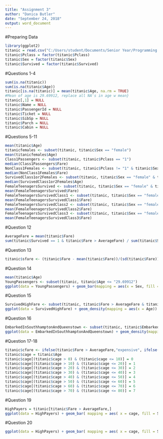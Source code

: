 ```yaml
---
title: "Assignment 3"
author: "Danica Butler"
date: "September 24, 2018"
output: word_document
---
```

#Preparing Data
```r
library(ggplot2)
titanic = read.csv("C:/Users/student/Documents/Senior Year/Programming with R/titanic.csv")
titanic$Pclass = factor(titanic$Pclass)
titanic$Sex = factor(titanic$Sex)
titanic$Survived = factor(titanic$Survived)
```
#Questions 1-4
```r
sum(is.na(titanic))
sum(is.na(titanic$Age))
titanic[is.na(titanic)] = mean(titanic$Age, na.rm = TRUE)
#Mean of age is 29.69912, replace all NA's in age w mean}
titanic[,1] = NULL
titanic$Name = NULL
titanic$PassengerId = NULL
titanic$Ticket = NULL
titanic$SibSp = NULL
titanic$Parch = NULL
titanic$Cabin = NULL
```
#Questions 5-11
```r
mean(titanic$Age)
titanicfemales <- subset(titanic, titanic$Sex == "female")
mean(titanicfemales$Age)
Class1Passengers <- subset(titanic, titanic$Pclass == "1")
median(Class1Passengers$Fare)
NonClass1Females <- subset(titanic, titanic$Pclass != "1" & titanic$Sex == "female")
median(NonClass1Females$Fare)
SurvivedClass1or2Females <- subset(titanic, titanic$Sex == "female" & titanic$Survived == "1" & titanic$Pclass != "3")
median(SurvivedClass1or2Females$Age)
FemaleTeenagersSurvived <- subset(titanic, titanic$Sex == "female" & titanic$Survived == "1" & titanic$Age >= "13" & titanic$Age <= "20")
mean(FemaleTeenagersSurvived$Fare)
FemaleTeenagersSurvivedClass1 <- subset(titanic, titanic$Sex == "female" & titanic$Survived == "1" & titanic$Age >= "13" & titanic$Age <= "20" & titanic$Pclass == "1")
mean(FemaleTeenagersSurvivedClass1$Fare)
FemaleTeenagersSurvivedClass2 <- subset(titanic, titanic$Sex == "female" & titanic$Survived == "1" & titanic$Age >= "13" & titanic$Age <= "20" & titanic$Pclass == "2")
mean(FemaleTeenagersSurvivedClass2$Fare)
FemaleTeenagersSurvivedClass3 <- subset(titanic, titanic$Sex == "female" & titanic$Survived == "1" & titanic$Age >= "13" & titanic$Age <= "20" & titanic$Pclass == "3")
mean(FemaleTeenagersSurvivedClass3$Fare)
```
#Question 12
```r
AverageFare = mean(titanic$Fare)
sum(titanic$Survived == 1 & titanic$Fare > AverageFare) / sum(titanic$Survived != 1 & titanic$Fare > AverageFare)
```
#Question 13
```r
titanic$sfare <- (titanic$Fare - mean(titanic$Fare))/(sd(titanic$Fare))
```

#Question 14
```r
mean(titanic$Age)
YoungPassengers <- subset(titanic, titanic$Age <= "29.69912")
ggplot(data = YoungPassengers) + geom_bar(mapping = aes(x = Sex, fill = Survived), position = "dodge")
```

#Question 15
```r
SurvivedHighFare <- subset(titanic, titanic$Fare > AverageFare & titanic$Survived == "1")
ggplot(data = SurvivedHighFare) + geom_density(mapping = aes(x = Age))
```

#Question 16
```r
EmbarkedInSouthhamptonAndQueenstown <- subset(titanic, titanic$Embarked == "Q" | titanic$Embarked == "S")
ggplot(data = EmbarkedInSouthhamptonAndQueenstown) + geom_density(mapping = aes(x = Embarked))
```

#Question 17-18
```r
titanic$cfare <- ifelse(titanic$Fare > AverageFare,"expensive", ifelse(titanic$Fare < AverageFare,"cheap",""))
titanic$cage = titanic$Age
titanic$cage[(titanic$cage > 0) & (titanic$cage <= 10)] = 0
titanic$cage[(titanic$cage > 10) & (titanic$cage <= 20)] = 1
titanic$cage[(titanic$cage > 20) & (titanic$cage <= 30)] = 2
titanic$cage[(titanic$cage > 30) & (titanic$cage <= 40)] = 3
titanic$cage[(titanic$cage > 40) & (titanic$cage <= 50)] = 4
titanic$cage[(titanic$cage > 50) & (titanic$cage <= 60)] = 5
titanic$cage[(titanic$cage > 60) & (titanic$cage <= 70)] = 6
titanic$cage[(titanic$cage > 70) & (titanic$cage <= 80)] = 7
```

#Question 19
```r
HighPayers = titanic[titanic$Fare > AverageFare,]
ggplot(data = HighPayers) + geom_bar( mapping = aes( x = cage, fill = Survived), position = "dodge")
```

#Question 20
```r
ggplot(data = HighPayers) + geom_bar( mapping = aes( x = cage, fill = Survived), position = "dodge") + facet_wrap(~ Pclass, nrow = 1)
```



